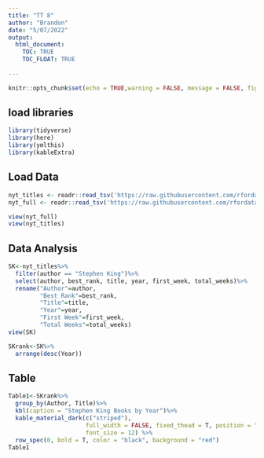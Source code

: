 ```yaml
---
title: "TT 8"
author: "Brandon"
date: "5/07/2022"
output:
  html_document:
    TOC: TRUE
    TOC_FLOAT: TRUE
      
---
```


```r
knitr::opts_chunk$set(echo = TRUE,warning = FALSE, message = FALSE, fig.path = "../Output")
```

## load libraries

```r
library(tidyverse)
library(here)
library(ymlthis)
library(kableExtra)
```

## Load Data

```r
nyt_titles <- readr::read_tsv('https://raw.githubusercontent.com/rfordatascience/tidytuesday/master/data/2022/2022-05-10/nyt_titles.tsv')
nyt_full <- readr::read_tsv('https://raw.githubusercontent.com/rfordatascience/tidytuesday/master/data/2022/2022-05-10/nyt_full.tsv')

view(nyt_full)
view(nyt_titles)

```

## Data Analysis
```r
SK<-nyt_titles%>%
  filter(author == "Stephen King")%>%
  select(author, best_rank, title, year, first_week, total_weeks)%>%
  rename("Author"=author,
         "Best Rank"=best_rank,
         "Title"=title,
         "Year"=year,
         "First Week"=first_week,
         "Total Weeks"=total_weeks)
view(SK)

SKrank<-SK%>%
  arrange(desc(Year))
```

## Table 
```r
Table1<-SKrank%>%
  group_by(Author, Title)%>%
  kbl(caption = "Stephen King Books by Year")%>%
  kable_material_dark(c("striped"), 
                      full_width = FALSE, fixed_thead = T, position = "center", 
                      font_size = 12) %>%
  row_spec(0, bold = T, color = "black", background = "red")
Table1

```

